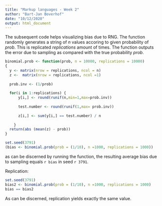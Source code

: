 ```yaml
---
title: "Markup languages - Week 2"
author: "Bart-Jan Boverhof"
date: "10/12/2020"
output: html_document
---
```



The subsequent code helps visualizing bias due to RNG. The function randomly generates a string of *n* values accoring to given probability of *prob*. This is replicated *replications* amount of times. The function outputs the error due to sampling as compared with the true probability *prob*. 

```r
binomial.prob <- function(prob, n = 10000, replications = 10000)
{
  y <- matrix(nrow = replications, ncol = n)
  z <-  matrix(nrow = replications, ncol =1)
  
  prob.inv <- (1/prob)
  
  for(i in 1:replications) {
      y[i,] <- round(runif(n,min=1,max=prob.inv))
      
      test.number <- round(runif(1,max= prob.inv))
      
      z[i,] <- sum(y[i,] == test.number) / n
      
    }
  return(abs (mean(z) - prob))
}

set.seed(3791)
(bias <- binomial.prob(prob = (1/10), n =1000, replications = 1000))
```
as can be discerned by running the function, the resulting average bias due to sampling equals `r bias` in seed `r 3791`. 


Replication: 
```r
set.seed(3791)
bias2 <- binomial.prob(prob = (1/10), n =1000, replications = 1000)
bias == bias2
```
As can be discerned, replication yields exactly the same value. 


